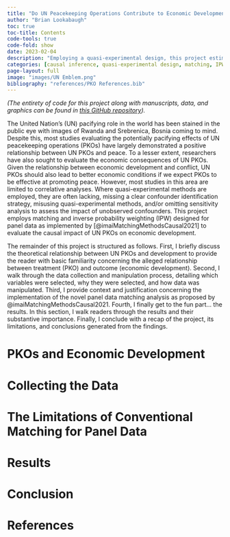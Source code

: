 ```yaml
---
title: "Do UN Peacekeeping Operations Contribute to Economic Development?"
author: "Brian Lookabaugh"
toc: true
toc-title: Contents
code-tools: true
code-fold: show
date: 2023-02-04
description: "Employing a quasi-experimental design, this project estimates the causal impact of UN peacekeeping operation deployments and withdrawals on economic development."
categories: [causal inference, quasi-experimental design, matching, IPW, panel data, sensitivity analysis]
page-layout: full
image: "images/UN Emblem.png"
bibliography: "references/PKO References.bib"
---
```


*(The entirety of code for this project along with manuscripts, data, and graphics can be found in [this GitHub repository](https://github.com/Brian-Lookabaugh/UN-PKOs-Project)).*

The United Nation's (UN) pacifying role in the world has been stained in the public eye with images of Rwanda and Srebrenica, Bosnia coming to mind. Despite this, most studies evaluating the potentially pacifying effects of UN peacekeeping operations (PKOs) have largely demonstrated a positive relationship between UN PKOs and peace. To a lesser extent, researchers have also sought to evaluate the economic consequences of UN PKOs. Given the relationship between economic development and conflict, UN PKOs should also lead to better economic conditions if we expect PKOs to be effective at promoting peace. However, most studies in this area are limited to correlative analyses. Where quasi-experimental methods are employed, they are often lacking, missing a clear confounder identification strategy, misusing quasi-experimental methods, and/or omitting sensitivity analysis to assess the impact of unobserved confounders. This project employs matching and inverse probability weighting (IPW) designed for panel data as implemented by [@imaiMatchingMethodsCausal2021] to evaluate the causal impact of UN PKOs on economic development.

The remainder of this project is structured as follows. First, I briefly discuss the theoretical relationship between UN PKOs and development to provide the reader with basic familiarity concerning the alleged relationship between treatment (PKO) and outcome (economic development). Second, I walk through the data collection and manipulation process, detailing which variables were selected, why they were selected, and how data was manipulated. Third, I provide context and justification concerning the implementation of the novel panel data matching analysis as proposed by @imaiMatchingMethodsCausal2021. Fourth, I finally get to the fun part... the results. In this section, I walk readers through the results and their substantive importance. Finally, I conclude with a recap of the project, its limitations, and conclusions generated from the findings.

# PKOs and Economic Development

# Collecting the Data

# The Limitations of Conventional Matching for Panel Data

# Results

# Conclusion

# References